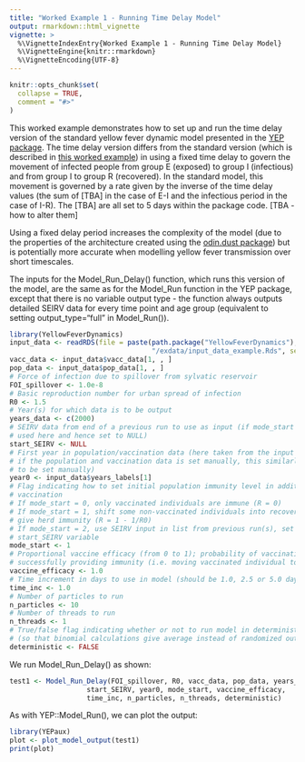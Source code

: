 ```yaml
---
title: "Worked Example 1 - Running Time Delay Model"
output: rmarkdown::html_vignette
vignette: >
  %\VignetteIndexEntry{Worked Example 1 - Running Time Delay Model}
  %\VignetteEngine{knitr::rmarkdown}
  %\VignetteEncoding{UTF-8}
---
```


```r
knitr::opts_chunk$set(
  collapse = TRUE,
  comment = "#>"
)
```

This worked example demonstrates how to set up and run the time delay version of the standard yellow fever dynamic model presented in the [YEP package](https://mrc-ide.github.io/YEP/index.html). The time delay version differs from the standard version (which is described in [this worked example](https://mrc-ide.github.io/YEP/articles/BWorkedExampleAModelRun.html)) in using a fixed time delay to govern the movement of infected people from group E (exposed) to group I (infectious) and from group I to group R (recovered). In the standard model, this movement is governed by a rate given by the inverse of the time delay values (the sum of [TBA] in the case of E-I and the infectious period in the case of I-R). The [TBA] are all set to 5 days within the package code. [TBA - how to alter them]

Using a fixed delay period increases the complexity of the model (due to the properties of the architecture created using the [odin.dust package](https://mrc-ide.github.io/odin.dust/index.html)) but is potentially more accurate when modelling yellow fever transmission over short timescales.

The inputs for the Model_Run_Delay() function, which runs this version of the model, are the same as for the Model_Run function in the YEP package, except that there is no variable output type - the function always outputs detailed SEIRV data for every time point and age group (equivalent to setting output_type="full" in Model_Run()).

```r
library(YellowFeverDynamics)
input_data <- readRDS(file = paste(path.package("YellowFeverDynamics"), 
                                   "/exdata/input_data_example.Rds", sep = ""))
vacc_data <- input_data$vacc_data[1, , ]
pop_data <- input_data$pop_data[1, , ]  
# Force of infection due to spillover from sylvatic reservoir
FOI_spillover <- 1.0e-8             
# Basic reproduction number for urban spread of infection
R0 <- 1.5             
# Year(s) for which data is to be output
years_data <- c(2000)
# SEIRV data from end of a previous run to use as input (if mode_start = 2; not 
# used here and hence set to NULL)
start_SEIRV <- NULL           
# First year in population/vaccination data (here taken from the input data set; 
# if the population and vaccination data is set manually, this similarly needs 
# to be set manually)
year0 <- input_data$years_labels[1]
# Flag indicating how to set initial population immunity level in addition to
# vaccination
# If mode_start = 0, only vaccinated individuals are immune (R = 0)
# If mode_start = 1, shift some non-vaccinated individuals into recovered to 
# give herd immunity (R = 1 - 1/R0)
# If mode_start = 2, use SEIRV input in list from previous run(s), set using
# start_SEIRV variable
mode_start <- 1  
# Proportional vaccine efficacy (from 0 to 1); probability of vaccination 
# successfully providing immunity (i.e. moving vaccinated individual to group V)
vaccine_efficacy <- 1.0       
# Time increment in days to use in model (should be 1.0, 2.5 or 5.0 days)
time_inc <- 1.0            
# Number of particles to run
n_particles <- 10     
# Number of threads to run
n_threads <- 1   
# True/false flag indicating whether or not to run model in deterministic mode
# (so that binomial calculations give average instead of randomized output)
deterministic <- FALSE
```

We run Model_Run_Delay() as shown:

```r
test1 <- Model_Run_Delay(FOI_spillover, R0, vacc_data, pop_data, years_data,
                   start_SEIRV, year0, mode_start, vaccine_efficacy, 
                   time_inc, n_particles, n_threads, deterministic)
```

As with YEP::Model_Run(), we can plot the output:

```r
library(YEPaux)
plot <- plot_model_output(test1)
print(plot)
```
